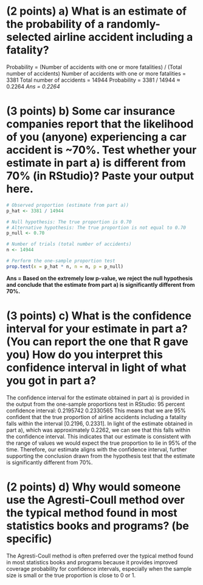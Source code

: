 #   (2 points) a) What is an estimate of the probability of a randomly-selected airline accident including a fatality?
Probability = (Number of accidents with one or more fatalities) / (Total number of accidents)
Number of accidents with one or more fatalities = 3381 Total number of accidents = 14944
Probability = 3381 / 14944 ≈ 0.2264
*Ans = 0.2264*

#   (3 points) b) Some car insurance companies report that the likelihood of you (anyone) experiencing a car accident is ~70%. Test whether your estimate in part a) is different from 70% (in RStudio)? Paste your output here.

```r
# Observed proportion (estimate from part a))
p_hat <- 3381 / 14944

# Null hypothesis: The true proportion is 0.70
# Alternative hypothesis: The true proportion is not equal to 0.70
p_null <- 0.70

# Number of trials (total number of accidents)
n <- 14944

# Perform the one-sample proportion test
prop.test(x = p_hat * n, n = n, p = p_null)

```

**Ans = Based on the extremely low p-value, we reject the null hypothesis and conclude that the estimate from part a) is significantly different from 70%.**

#   (3 points) c) What is the confidence interval for your estimate in part a? (You can report the one that R gave you) How do you interpret this confidence interval in light of what you got in part a?

The confidence interval for the estimate obtained in part a) is provided in the output from the one-sample proportions test in RStudio:
95 percent confidence interval: 0.2195742 0.2330565
This means that we are 95% confident that the true proportion of airline accidents including a fatality falls within the interval [0.2196, 0.2331].
In light of the estimate obtained in part a), which was approximately 0.2262, we can see that this falls within the confidence interval. This indicates that our estimate is consistent with the range of values we would expect the true proportion to lie in 95% of the time. Therefore, our estimate aligns with the confidence interval, further supporting the conclusion drawn from the hypothesis test that the estimate is significantly different from 70%.


#   (2 points) d) Why would someone use the Agresti-Coull method over the typical method found in most statistics books and programs? (be specific)

The Agresti-Coull method is often preferred over the typical method found in most statistics books and programs because it provides improved coverage probability for confidence intervals, especially when the sample size is small or the true proportion is close to 0 or 1.
